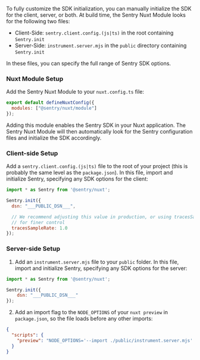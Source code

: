 To fully customize the SDK initialization, you can manually initialize the SDK for the client, server, or both.
At build time, the Sentry Nuxt Module looks for the following two files:

- Client-Side: `sentry.client.config.(js|ts)` in the root containing `Sentry.init`
- Server-Side: `instrument.server.mjs` in the `public` directory containing `Sentry.init`

In these files, you can specify the full range of <PlatformLink to="/configuration/options">Sentry SDK options</PlatformLink>.


### Nuxt Module Setup

Add the Sentry Nuxt Module to your `nuxt.config.ts` file:

```javascript {filename:nuxt.config.ts}
export default defineNuxtConfig({
  modules: ["@sentry/nuxt/module"]
});
```

Adding this module enables the Sentry SDK in your Nuxt application. The Sentry Nuxt Module will then automatically look for the Sentry configuration files and initialize the SDK accordingly.


### Client-side Setup

Add a `sentry.client.config.(js|ts)` file to the root of your project (this is probably the same level as the `package.json`). In this file, import and initialize Sentry, specifying any SDK options for the client:

<SignInNote />

```javascript {filename:sentry.client.config.(js|ts)}
import * as Sentry from '@sentry/nuxt';

Sentry.init({
  dsn: "___PUBLIC_DSN___",

  // We recommend adjusting this value in production, or using tracesSampler
  // for finer control
  tracesSampleRate: 1.0
});
```

### Server-side Setup

1. Add an `instrument.server.mjs` file to your `public` folder. In this file, import and initialize Sentry, specifying any SDK options for the server:

<SignInNote />

```javascript {filename:public/instrument.server.mjs}
import * as Sentry from '@sentry/nuxt';

Sentry.init({
    dsn: "___PUBLIC_DSN___"
});
```

2. Add an import flag to the `NODE_OPTIONS` of your `nuxt preview` in `package.json`, so the file loads before any
other imports:

```json {filename:package.json}
{
  "scripts": {
    "preview": "NODE_OPTIONS='--import ./public/instrument.server.mjs' nuxt preview"
  }
}
```
